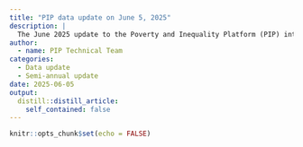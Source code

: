 ```yaml
---
title: "PIP data update on June 5, 2025"
description: |
  The June 2025 update to the Poverty and Inequality Platform (PIP) introduces several important changes to the data underlying the global poverty estimates. The most important change is the adoption of the 2021 Purchasing Power Parities (PPPs). In addition, new data for India has been incorporated and the existing series adjusted for comparability. This document details the changes to underlying data and the methodological reasons behind them. Depending on the availability of recent survey data, global and regional poverty estimates are reported up to 2023, together with nowcasts up to 2025. The PIP database now includes 74 new country-years, bringing the total number of surveys to over 2,400, for 172 economies.. Further details on the changes are available in [this document](https://documents.worldbank.org/en/publication/documents-reports/documentdetail/099510306052516849).
author:
  - name: PIP Technical Team
categories:
  - Data update
  - Semi-annual update
date: 2025-06-05
output:
  distill::distill_article:
    self_contained: false
---
```



```r
knitr::opts_chunk$set(echo = FALSE)
```

